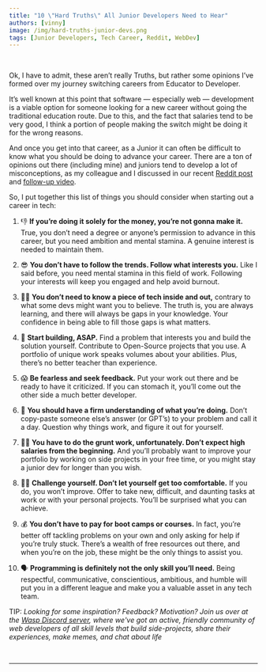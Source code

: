 ```yaml
---
title: "10 \"Hard Truths\" All Junior Developers Need to Hear"
authors: [vinny]
image: /img/hard-truths-junior-devs.png
tags: [Junior Developers, Tech Career, Reddit, WebDev]
---
```



<br />

<ImgWithCaption alt="hard truths for junior devs" source="img/hard-truths-junior-devs.png" />

Ok, I have to admit, these aren’t really Truths, but rather some opinions I’ve formed over my journey switching careers from Educator to Developer.

It’s well known at this point that software — especially web — development is a viable option for someone looking for a new career without going the traditional education route. Due to this, and the fact that salaries tend to be very good, I think a portion of people making the switch might be doing it for the wrong reasons.

And once you get into that career, as a Junior it can often be difficult to know what you should be doing to advance your career. There are a ton of opinions out there (including mine) and juniors tend to develop a lot of misconceptions, as my colleague and I discussed in our recent [Reddit post](https://www.reddit.com/r/webdev/comments/112im2m/senior_devs_what_are_the_most_damaging/) and [follow-up video](/blog/2023/02/21/junior-developer-misconceptions).

So, I put together this list of things you should consider when starting out a career in tech:

1. 👎 **If you’re doing it solely for the money, you’re not gonna make it.** True, you don’t need a degree or anyone’s permission to advance in this career, but you need ambition and mental stamina. A genuine interest is needed to maintain them.

2. 😎 **You don’t have to follow the trends. Follow what interests you.** Like I said before, you need mental stamina in this field of work. Following your interests will keep you engaged and help avoid burnout.

3. 👩‍💻 **You don’t need to know a piece of tech inside and out,** contrary to what some devs might want you to believe. The truth is, you are always learning, and there will always be gaps in your knowledge. Your confidence in being able to fill those gaps is what matters.

4. 🧱 **Start building, ASAP.** Find a problem that interests you and build the solution yourself. Contribute to Open-Source projects that you use. A portfolio of unique work speaks volumes about your abilities. Plus, there’s no better teacher than experience.

5. 😱 **Be fearless and seek feedback.** Put your work out there and be ready to have it criticized. If you can stomach it, you’ll come out the other side a much better developer.

6. 🧐 **You should have a firm understanding of what you’re doing.** Don’t copy-paste someone else’s answer (or GPT’s) to your problem and call it a day. Question why things work, and figure it out for yourself.

7. 🏋️‍♀️ **You have to do the grunt work, unfortunately. Don’t expect high salaries from the beginning.** And you’ll probably want to improve your portfolio by working on side projects in your free time, or you might stay a junior dev for longer than you wish.

8. 🧗‍♂️ **Challenge yourself. Don’t let yourself get too comfortable.** If you do, you won’t improve. Offer to take new, difficult, and daunting tasks at work or with your personal projects. You’ll be surprised what you can achieve.

9. 💰 **You don’t have to pay for boot camps or courses.** In fact, you’re better off tackling problems on your own and only asking for help if you’re truly stuck. There’s a wealth of free resources out there, and when you’re on the job, these might be the only things to assist you.

10. 🗣 **Programming is definitely not the only skill you’ll need.** Being respectful, communicative, conscientious, ambitious, and humble will put you in a different league and make you a valuable asset in any tech team.

TIP: _Looking for some inspiration? Feedback? Motivation? Join us over at the [Wasp Discord server](https://discord.gg/CFnqtaEU), where we've got an active, friendly community of web developers of all skill levels that build side-projects, share their experiences, make memes, and chat about life_

<br />

<hr />
